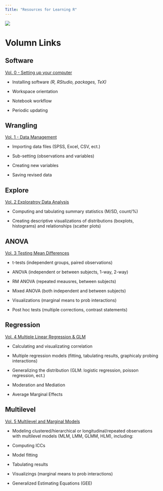 ```yaml
---
Title: "Resources for Learning R"
---
```


![](images/eBooks_logo_all_wide.PNG)

# Volumn Links

::: {.panel-tabset .nav-pills}
## Software

[Vol. 0 - Setting up your computer](https://cehs-research.github.io/eBook_install/)

-   Installing software *(R, RStudio, packages, TeX)*

-   Workspace orientation

-   Notebook workflow

-   Periodic updating

## Wrangling

[Vol. 1 - Data Management](https://cehs-research.github.io/eBook_wrangle/)

-   Importing data files (SPSS, Excel, CSV, ect.)

-   Sub-setting (observations and variables)

-   Creating new variables

-   Saving revised data

## Explore

[Vol. 2 Exploratroy Data Analysis](https://cehs-research.github.io/eBook_explore/)

-   Computing and tabulating summary statistics (M/SD, count/%)

-   Creating descriptive visualizations of distributions (boxplots, histograms) and relationships (scatter plots)

## ANOVA

[Vol. 3 Testing Mean Differences](https://cehs-research.github.io/eBook_ANOVA/)

-   t-tests (independent groups, paired observations)

-   ANOVA (independent or between subjects, 1-way, 2-way)

-   RM ANOVA (repeated meausres, between subjects)

-   Mixed ANOVA (both independent and between subjects)

-   Visualizations (marginal means to prob interactions)

-   Post hoc tests (multiple corrections, contrast statements)

## Regression

[Vol. 4 Multiple Linear Regression & GLM](https://cehs-research.github.io/eBook_regression/)

-   Calculating and visualizating correlation

-   Multiple regression models (fitting, tabulating results, graphicaly probing interactions)

-   Generalizing the distribution (GLM: logistic regression, poisson regression, ect.)

-   Moderation and Mediation

-   Average Marginal Effects

## Multilevel

[Vol. 5 Multilevel and Marginal Models](https://cehs-research.github.io/eBook_multilevel/)

-   Modeling clustered/hierarchical or longitudinal/repeated observations with multilevel models (MLM, LMM, GLMM, HLM), including:

-   Computing ICCs

-   Model fitting

-   Tabulating results

-   Visualizings (marginal means to prob interactions)

-   Generalized Estimating Equations (GEE)
:::
